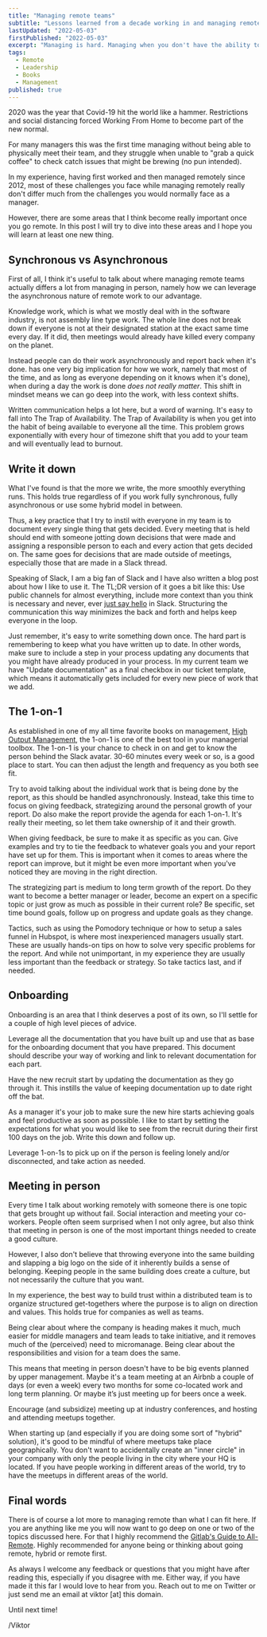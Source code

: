```yaml
---
title: "Managing remote teams"
subtitle: "Lessons learned from a decade working in and managing remote teams"
lastUpdated: "2022-05-03"
firstPublished: "2022-05-03"
excerpt: "Managing is hard. Managing when you don't have the ability to see your team on a daily basis seems even harder. Covid forced the and of many companies and the genie is not going back into the bottle."
tags:
  - Remote
  - Leadership
  - Books
  - Management
published: true
---
```


2020 was the year that Covid-19 hit the world like a hammer. Restrictions and social distancing forced Working From Home to become part of the new normal. 

For many managers this was the first time managing without being able to physically meet their team, and they struggle when unable to "grab a quick coffee" to check catch issues that might be brewing (no pun intended). 

In my experience, having first worked and then managed remotely since 2012, most of these challenges you face while managing remotely really don't differ much from the challenges you would normally face as a manager.

However, there are some areas that I think become really important once you go remote. In this post I will try to dive into these areas and I hope you will learn at least one new thing.

## Synchronous vs Asynchronous

First of all, I think it's useful to talk about where managing remote teams actually differs a lot from managing in person, namely how we can leverage the asynchronous nature of remote work to our advantage.

Knowledge work, which is what we mostly deal with in the software industry, is not assembly line type work. The whole line does not break down if everyone is not at their designated station at the exact same time every day. If it did, then meetings would already have killed every company on the planet.

Instead people can do their work asynchronously and report back when it's done. has one very big implication for how we work, namely that most of the time, and as long as everyone depending on it knows when it's done), when during a day the work is done *does not really matter*. This shift in mindset means we can go deep into the work, with less context shifts.

Written communication helps a lot here, but a word of warning. It's easy to fall into The Trap of Availability. The Trap of Availability is when you get into the habit of being available to everyone all the time. This problem grows exponentially with every hour of timezone shift that you add to your team and will eventually lead to burnout.

## Write it down

What I've found is that the more we write, the more smoothly everything runs. This holds true regardless of if you work fully synchronous, fully asynchronous or use some hybrid model in between.

Thus, a key practice that I try to instil with everyone in my team is to document every single thing that gets decided. Every meeting that is held should end with someone jotting down decisions that were made and assigning a responsible person to each and every action that gets decided on. The same goes for decisions that are made outside of meetings, especially those that are made in a Slack thread.

Speaking of Slack, I am a big fan of Slack and I have also written a <TextLink to="/blog/how_to_slack">blog post</TextLink> about how I like to use it. The TL;DR version of it goes a bit like this: Use public channels for almost everything, include more context than you think is necessary and never, ever [just say hello](https://nohello.net/) in Slack. Structuring the communication this way minimizes the back and forth and helps keep everyone in the loop.

Just remember, it's easy to write something down once. The hard part is remembering to keep what you have written up to date. In other words, make sure to include a step in your process updating any documents that you might have already produced in your process. In my current team we have "Update documentation" as a final checkbox in our ticket template, which means it automatically gets included for every new piece of work that we add.

## The 1-on-1

As established in one of my all time favorite books on management, [High Output Management](https://www.amazon.com/High-Output-Management-Andrew-Grove/dp/0679762884), the 1-on-1 is one of the best tool in your managerial toolbox. The 1-on-1 is your chance to check in on and get to know the person behind the Slack avatar. 30-60 minutes every week or so, is a good place to start. You can then adjust the length and frequency as you both see fit.

Try to avoid talking about the individual work that is being done by the report, as this should be handled asynchronously. Instead, take this time to focus on giving feedback, strategizing around the personal growth of your report. Do also make the report provide the agenda for each 1-on-1. It's really their meeting, so let them take ownership of it and their growth.

When giving feedback, be sure to make it as specific as you can. Give examples and try to tie the feedback to whatever goals you and your report have set up for them. This is important when it comes to areas where the report can improve, but it might be even more important when you've noticed they are moving in the right direction.

The strategizing part is medium to long term growth of the report. Do they want to become a better manager or leader, become an expert on a specific topic or just grow as much as possible in their current role? Be specific, set time bound goals, follow up on progress and update goals as they change.

Tactics, such as using the Pomodory technique or how to setup a sales funnel in Hubspot, is where most inexperienced managers usually start. These are usually hands-on tips on how to solve very specific problems for the report. And while not unimportant, in my experience they are usually less important than the feedback or strategy. So take tactics last, and if needed.

## Onboarding

Onboarding is an area that I think deserves a post of its own, so I'll settle for a couple of high level pieces of advice.

Leverage all the documentation that you have built up and use that as base for the onboarding document that you have prepared. This document should describe your way of working and link to relevant documentation for each part.

Have the new recruit start by updating the documentation as they go through it. This instills the value of keeping documentation up to date right off the bat.

As a manager it's your job to make sure the new hire starts achieving goals and feel productive as soon as possible. I like to start by setting the expectations for what you would like to see from the recruit during their first 100 days on the job. Write this down and follow up.

Leverage 1-on-1s to pick up on if the person is feeling lonely and/or disconnected, and take action as needed.

## Meeting in person

Every time I talk about working remotely with someone there is one topic that gets brought up without fail. Social interaction and meeting your co-workers. People often seem surprised when I not only agree, but also think that meeting in person is one of the most important things needed to create a good culture.

However, I also don't believe that throwing everyone into the same building and slapping a big logo on the side of it inherently builds a sense of belonging. Keeping people in the same building does create a culture, but not necessarily the culture that you want.

In my experience, the best way to build trust within a distributed team is to organize structured get-togethers where the purpose is to align on direction and values. This holds true for companies as well as teams.

Being clear about where the company is heading makes it much, much easier for middle managers and team leads to take initiative, and it removes much of the (perceived) need to micromanage. Being clear about the responsibilities and vision for a team does the same.

This means that meeting in person doesn't have to be big events planned by upper management. Maybe it's a team meeting at an Airbnb a couple of days (or even a week) every two months for some co-located work and long term planning. Or maybe it’s just meeting up for beers once a week.

Encourage (and subsidize) meeting up at industry conferences, and hosting and attending meetups together. 

When starting up (and especially if you are doing some sort of "hybrid" solution), it's good to be mindful of where meetups take place geographically. You don't want to accidentally create an "inner circle" in your company with only the people living in the city where your HQ is located. If you have people working in different areas of the world, try to have the meetups in different areas of the world. 

## Final words

There is of course a lot more to managing remote than what I can fit here. If you are anything like me you will now want to go deep on one or two of the topics discussed here. For that I highly recommend the [Gitlab's Guide to All-Remote](https://about.gitlab.com/company/culture/all-remote/guide/). Highly recommended for anyone being or thinking about going remote, hybrid or remote first.

As always I welcome any feedback or questions that you might have after reading this, especially if you disagree with me. Either way, if you have made it this far I would love to hear from you. Reach out to me on Twitter or just send me an email at viktor [at] this domain.

Until next time!

/Viktor
